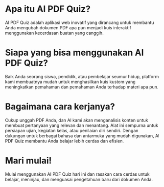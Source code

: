 # Apa itu AI PDF Quiz?

AI PDF Quiz adalah aplikasi web inovatif yang dirancang untuk membantu Anda mengubah dokumen PDF apa pun menjadi kuis interaktif menggunakan kecerdasan buatan yang canggih.

# Siapa yang bisa menggunakan AI PDF Quiz?

Baik Anda seorang siswa, pendidik, atau pembelajar seumur hidup, platform kami membuatnya mudah untuk menghasilkan kuis kustom yang meningkatkan pemahaman dan pemahaman Anda terhadap materi apa pun.

# Bagaimana cara kerjanya?

Cukup unggah PDF Anda, dan AI kami akan menganalisis konten untuk membuat pertanyaan yang relevan dan menantang. Alat ini sempurna untuk persiapan ujian, kegiatan kelas, atau penilaian diri sendiri. Dengan dukungan untuk berbagai bahasa dan antarmuka yang mudah digunakan, AI PDF Quiz membantu Anda belajar lebih cerdas dan efisien.

# Mari mulai!

Mulai menggunakan AI PDF Quiz hari ini dan rasakan cara cerdas untuk belajar, meninjau, dan menguasai pengetahuan baru dari dokumen Anda.
